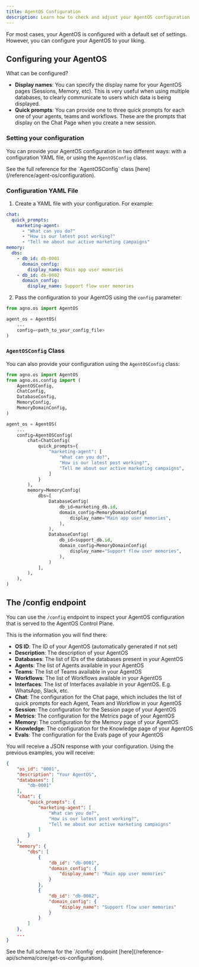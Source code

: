 ```yaml
---
title: AgentOS Configuration
description: Learn how to check and adjust your AgentOS configuration
---
```


For most cases, your AgentOS is configured with a default set of settings. However, you can configure your AgentOS to your liking.

## Configuring your AgentOS

What can be configured?

- **Display names**: You can specify the display name for your AgentOS pages (Sessions, Memory, etc). This is very useful when using multiple databases, to clearly communicate to users which data is being displayed.
- **Quick prompts**: You can provide one to three quick prompts for each one of your agents, teams and workflows. These are the prompts that display on the Chat Page when you create a new session.

### Setting your configuration

You can provide your AgentOS configuration in two different ways: with a configuration YAML file, or using the `AgentOSConfig` class.

<Tip>
See the full reference for the `AgentOSConfig` class [here](/reference/agent-os/configuration).
</Tip>

### Configuration YAML File

1. Create a YAML file with your configuration. For example:

```yaml
chat:
  quick_prompts:
    marketing-agent:
      - "What can you do?"
      - "How is our latest post working?"
      - "Tell me about our active marketing campaigns"
memory:
  dbs:
    - db_id: db-0001
      domain_config:
        display_name: Main app user memories
    - db_id: db-0002
      domain_config:
        display_name: Support flow user memories
```

2. Pass the configuration to your AgentOS using the `config` parameter:

```python
from agno.os import AgentOS

agent_os = AgentOS(
    ...
    config=<path_to_your_config_file>
)
```

### `AgentOSConfig` Class

You can also provide your configuration using the `AgentOSConfig` class:

```python
from agno.os import AgentOS
from agno.os.config import (
    AgentOSConfig,
    ChatConfig,
    DatabaseConfig,
    MemoryConfig,
    MemoryDomainConfig,
)

agent_os = AgentOS(
    ...
    config=AgentOSConfig(
        chat=ChatConfig(
            quick_prompts={
                "marketing-agent": [
                    "What can you do?",
                    "How is our latest post working?",
                    "Tell me about our active marketing campaigns",
                ]
            }
        ),
        memory=MemoryConfig(
            dbs=[
                DatabaseConfig(
                    db_id=marketing_db.id,
                    domain_config=MemoryDomainConfig(
                        display_name="Main app user memories",
                    ),
                ),
                DatabaseConfig(
                    db_id=support_db.id,
                    domain_config=MemoryDomainConfig(
                        display_name="Support flow user memories",
                    ),
                )
            ],
        ),
    ),
)
```

## The /config endpoint

You can use the `/config` endpoint to inspect your AgentOS configuration that is served to the AgentOS Control Plane.

This is the information you will find there:

- **OS ID**: The ID of your AgentOS (automatically generated if not set)
- **Description**: The description of your AgentOS
- **Databases**: The list of IDs of the databases present in your AgentOS
- **Agents**: The list of Agents available in your AgentOS
- **Teams**: The list of Teams available in your AgentOS
- **Workflows**: The list of Workflows available in your AgentOS
- **Interfaces**: The list of Interfaces available in your AgentOS. E.g. WhatsApp, Slack, etc.
- **Chat**: The configuration for the Chat page, which includes the list of quick prompts for each Agent, Team and Workflow in your AgentOS
- **Session**: The configuration for the Session page of your AgentOS
- **Metrics**: The configuration for the Metrics page of your AgentOS
- **Memory**: The configuration for the Memory page of your AgentOS
- **Knowledge**: The configuration for the Knowledge page of your AgentOS
- **Evals**: The configuration for the Evals page of your AgentOS

You will receive a JSON response with your configuration. Using the previous examples, you will receive:

```json
{
	"os_id": "0001",
	"description": "Your AgentOS",
	"databases": [
		"db-0001"
	],
	"chat": {
		"quick_prompts": {
			"marketing-agent": [
				"What can you do?",
				"How is our latest post working?",
				"Tell me about our active marketing campaigns"
			]
		}
	},
	"memory": {
		"dbs": [
			{
				"db_id": "db-0001",
				"domain_config": {
					"display_name": "Main app user memories"
				}
			},
			{
				"db_id": "db-0002",
				"domain_config": {
					"display_name": "Support flow user memories"
				}
			}
		]
	},
    ...
}
```

<Tip>
See the full schema for the `/config` endpoint [here](/reference-api/schema/core/get-os-configuration).
</Tip>

